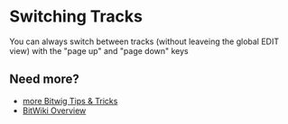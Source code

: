 # Switching Tracks

You can always switch between tracks (without leaveing the global EDIT view) with the "page up" and "page down" keys

## Need more?
* [more Bitwig Tips & Tricks](/wiki/tips-tricks)
* [BitWiki Overview](/wiki/)
